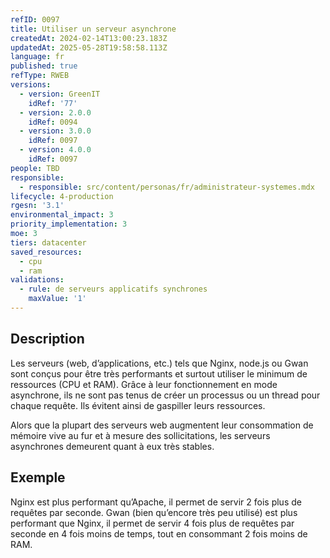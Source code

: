 ```yaml
---
refID: 0097
title: Utiliser un serveur asynchrone
createdAt: 2024-02-14T13:00:23.183Z
updatedAt: 2025-05-28T19:58:58.113Z
language: fr
published: true
refType: RWEB
versions:
  - version: GreenIT
    idRef: '77'
  - version: 2.0.0
    idRef: 0094
  - version: 3.0.0
    idRef: 0097
  - version: 4.0.0
    idRef: 0097
people: TBD
responsible:
  - responsible: src/content/personas/fr/administrateur-systemes.mdx
lifecycle: 4-production
rgesn: '3.1'
environmental_impact: 3
priority_implementation: 3
moe: 3
tiers: datacenter
saved_resources:
  - cpu
  - ram
validations:
  - rule: de serveurs applicatifs synchrones
    maxValue: '1'
---
```


## Description

Les serveurs (web, d’applications, etc.) tels que Nginx, node.js ou Gwan sont conçus pour être très performants et surtout utiliser le minimum de ressources (CPU et RAM). Grâce à leur fonctionnement en mode asynchrone, ils ne sont pas tenus de créer un processus ou un thread pour chaque requête. Ils évitent ainsi de gaspiller leurs ressources.

Alors que la plupart des serveurs web augmentent leur consommation de mémoire vive au fur et à mesure des sollicitations, les serveurs asynchrones demeurent quant à eux très stables.

## Exemple

Nginx est plus performant qu’Apache, il permet de servir 2 fois plus de requêtes par seconde. Gwan (bien qu’encore très peu utilisé) est plus performant que Nginx, il permet de servir 4 fois plus de requêtes par seconde en 4 fois moins de temps, tout en consommant 2 fois moins de RAM.
